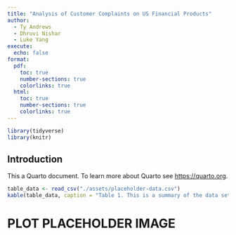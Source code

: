 ```yaml
---
title: "Analysis of Customer Complaints on US Financial Products"
author:   
  - Ty Andrews  
  - Dhruvi Nishar
  - Luke Yang
execute: 
  echo: false
format:
  pdf:
    toc: true
    number-sections: true
    colorlinks: true
  html:
    toc: true
    number-sections: true
    colorlinks: true
---
```


```r
library(tidyverse)
library(knitr)
```

## Introduction

This a Quarto document. To learn more about Quarto see <https://quarto.org>.

```r
table_data <- read_csv("./assets/placeholder-data.csv")
kable(table_data, caption = "Table 1. This is a summary of the data set")

```

# PLOT PLACEHOLDER IMAGE
